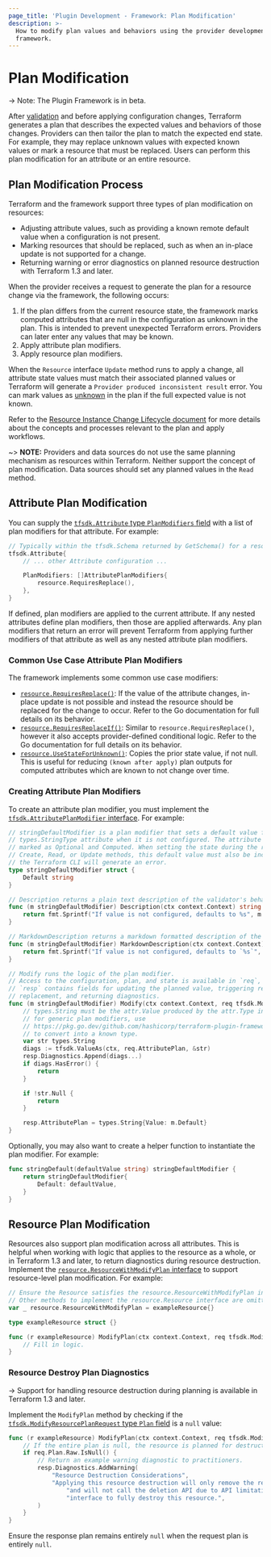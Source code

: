 ```yaml
---
page_title: 'Plugin Development - Framework: Plan Modification'
description: >-
  How to modify plan values and behaviors using the provider development
  framework.
---
```


# Plan Modification

-> Note: The Plugin Framework is in beta.

After [validation](/plugin/framework/validation) and before applying configuration changes, Terraform generates a plan that describes the expected values and behaviors of those changes. Providers can then tailor the plan to match the expected end state. For example, they may replace unknown values with expected known values or mark a resource that must be replaced. Users can perform this plan modification for an attribute or an entire resource.

## Plan Modification Process

Terraform and the framework support three types of plan modification on resources:

- Adjusting attribute values, such as providing a known remote default value when a configuration is not present.
- Marking resources that should be replaced, such as when an in-place update is not supported for a change.
- Returning warning or error diagnostics on planned resource destruction with Terraform 1.3 and later.

When the provider receives a request to generate the plan for a resource change via the framework, the following occurs:

1. If the plan differs from the current resource state, the framework marks computed attributes that are null in the configuration as unknown in the plan. This is intended to prevent unexpected Terraform errors. Providers can later enter any values that may be known.
1. Apply attribute plan modifiers.
1. Apply resource plan modifiers.

When the `Resource` interface `Update` method runs to apply a change, all attribute state values must match their associated planned values or Terraform will generate a `Provider produced inconsistent result` error. You can mark values as [unknown](/plugin/framework/types#unknown) in the plan if the full expected value is not known.

Refer to the [Resource Instance Change Lifecycle document](https://github.com/hashicorp/terraform/blob/main/docs/resource-instance-change-lifecycle.md) for more details about the concepts and processes relevant to the plan and apply workflows.

~> **NOTE:** Providers and data sources do not use the same planning mechanism as resources within Terraform. Neither support the concept of plan modification. Data sources should set any planned values in the `Read` method.

## Attribute Plan Modification

You can supply the [`tfsdk.Attribute` type `PlanModifiers` field](https://pkg.go.dev/github.com/hashicorp/terraform-plugin-framework/tfsdk#Attribute.PlanModifiers) with a list of plan modifiers for that attribute. For example:

```go
// Typically within the tfsdk.Schema returned by GetSchema() for a resource.
tfsdk.Attribute{
    // ... other Attribute configuration ...

    PlanModifiers: []AttributePlanModifiers{
        resource.RequiresReplace(),
    },
}
```

If defined, plan modifiers are applied to the current attribute. If any nested attributes define plan modifiers, then those are applied afterwards. Any plan modifiers that return an error will prevent Terraform from applying further modifiers of that attribute as well as any nested attribute plan modifiers.

### Common Use Case Attribute Plan Modifiers

The framework implements some common use case modifiers:

- [`resource.RequiresReplace()`](https://pkg.go.dev/github.com/hashicorp/terraform-plugin-framework/resource#RequiresReplace): If the value of the attribute changes, in-place update is not possible and instead the resource should be replaced for the change to occur. Refer to the Go documentation for full details on its behavior.
- [`resource.RequiresReplaceIf()`](https://pkg.go.dev/github.com/hashicorp/terraform-plugin-framework/resource#RequiresReplaceIf): Similar to `resource.RequiresReplace()`, however it also accepts provider-defined conditional logic. Refer to the Go documentation for full details on its behavior.
- [`resource.UseStateForUnknown()`](https://pkg.go.dev/github.com/hashicorp/terraform-plugin-framework/resource#UseStateForUnknown): Copies the prior state value, if not null. This is useful for reducing `(known after apply)` plan outputs for computed attributes which are known to not change over time.

### Creating Attribute Plan Modifiers

To create an attribute plan modifier, you must implement the [`tfsdk.AttributePlanModifier` interface](https://pkg.go.dev/github.com/hashicorp/terraform-plugin-framework/tfsdk#AttributePlanModifier). For example:

```go
// stringDefaultModifier is a plan modifier that sets a default value for a
// types.StringType attribute when it is not configured. The attribute must be
// marked as Optional and Computed. When setting the state during the resource
// Create, Read, or Update methods, this default value must also be included or
// the Terraform CLI will generate an error.
type stringDefaultModifier struct {
    Default string
}

// Description returns a plain text description of the validator's behavior, suitable for a practitioner to understand its impact.
func (m stringDefaultModifier) Description(ctx context.Context) string {
    return fmt.Sprintf("If value is not configured, defaults to %s", m.Default)
}

// MarkdownDescription returns a markdown formatted description of the validator's behavior, suitable for a practitioner to understand its impact.
func (m stringDefaultModifier) MarkdownDescription(ctx context.Context) string {
    return fmt.Sprintf("If value is not configured, defaults to `%s`", m.Default)
}

// Modify runs the logic of the plan modifier.
// Access to the configuration, plan, and state is available in `req`, while
// `resp` contains fields for updating the planned value, triggering resource
// replacement, and returning diagnostics.
func (m stringDefaultModifier) Modify(ctx context.Context, req tfsdk.ModifyAttributePlanRequest, resp *tfsdk.ModifyAttributePlanResponse) {
    // types.String must be the attr.Value produced by the attr.Type in the schema for this attribute
    // for generic plan modifiers, use
    // https://pkg.go.dev/github.com/hashicorp/terraform-plugin-framework/tfsdk#ConvertValue
    // to convert into a known type.
    var str types.String
    diags := tfsdk.ValueAs(ctx, req.AttributePlan, &str)
    resp.Diagnostics.Append(diags...)
    if diags.HasError() {
        return
    }

    if !str.Null {
        return
    }

    resp.AttributePlan = types.String{Value: m.Default}
}
```

Optionally, you may also want to create a helper function to instantiate the plan modifier. For example:

```go
func stringDefault(defaultValue string) stringDefaultModifier {
    return stringDefaultModifier{
        Default: defaultValue,
    }
}
```

## Resource Plan Modification

Resources also support plan modification across all attributes. This is helpful when working with logic that applies to the resource as a whole, or in Terraform 1.3 and later, to return diagnostics during resource destruction. Implement the [`resource.ResourceWithModifyPlan` interface](https://pkg.go.dev/github.com/hashicorp/terraform-plugin-framework/resource#ResourceWithModifyPlan) to support resource-level plan modification. For example:

```go
// Ensure the Resource satisfies the resource.ResourceWithModifyPlan interface.
// Other methods to implement the resource.Resource interface are omitted for brevity
var _ resource.ResourceWithModifyPlan = exampleResource{}

type exampleResource struct {}

func (r exampleResource) ModifyPlan(ctx context.Context, req tfsdk.ModifyResourcePlanRequest, resp *tfsdk.ModifyResourcePlanResponse) {
    // Fill in logic.
}
```

### Resource Destroy Plan Diagnostics

-> Support for handling resource destruction during planning is available in Terraform 1.3 and later.

Implement the `ModifyPlan` method by checking if the [`tfsdk.ModifyResourcePlanRequest` type `Plan` field](https://pkg.go.dev/github.com/hashicorp/terraform-plugin-framework/tfsdk#ModifyResourcePlanRequest.Plan) is a `null` value:

```go
func (r exampleResource) ModifyPlan(ctx context.Context, req tfsdk.ModifyResourcePlanRequest, resp *tfsdk.ModifyResourcePlanResponse) {
    // If the entire plan is null, the resource is planned for destruction.
    if req.Plan.Raw.IsNull() {
        // Return an example warning diagnostic to practitioners.
        resp.Diagnostics.AddWarning(
            "Resource Destruction Considerations",
            "Applying this resource destruction will only remove the resource from the Terraform state "+
                "and will not call the deletion API due to API limitations. Manually use the web "+
                "interface to fully destroy this resource.",
        )
    }
}
```

Ensure the response plan remains entirely `null` when the request plan is entirely `null`.
